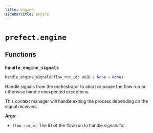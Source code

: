 ```yaml
---
title: engine
sidebarTitle: engine
---
```


# `prefect.engine`

## Functions

### `handle_engine_signals` <sup><a href="https://github.com/prefecthq/prefect/blob/main/src/prefect/engine.py#L32" target="_blank"><Icon icon="github" size="14" /></a></sup>

```python
handle_engine_signals(flow_run_id: UUID | None = None)
```


Handle signals from the orchestrator to abort or pause the flow run or otherwise
handle unexpected exceptions.

This context manager will handle exiting the process depending on the signal received.

**Args:**
- `flow_run_id`: The ID of the flow run to handle signals for.

